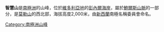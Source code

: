 {{coord|71|33|S|163|33|E|display=title}}

'''智慧山'''是[[南極洲|南極洲]]的山峰，位於[[維多利亞地|維多利亞地]]的[[彭內爾海岸|彭內爾海岸]]，屬於[[鮑爾斯山脈|鮑爾斯山脈]]的一部分，是[[莫勒山|莫勒山]]的西北部，海拔高度2,000米，由[[新西蘭|新西蘭]]南極名稱委員會命名。

{{Antarctica-geo-stub}}
[[Category:南極洲山峰|Category:南極洲山峰]]